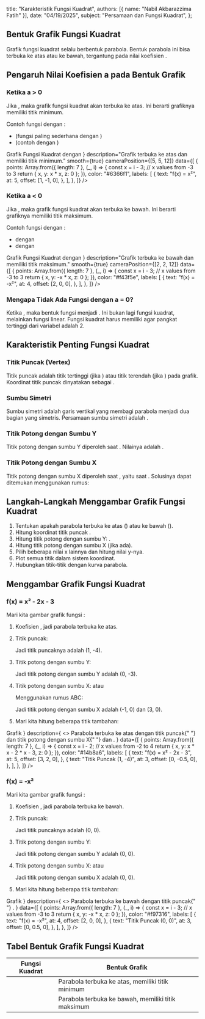 
  title: "Karakteristik Fungsi Kuadrat",
  authors: [{ name: "Nabil Akbarazzima Fatih" }],
  date: "04/19/2025",
  subject: "Persamaan dan Fungsi Kuadrat",
};

## Bentuk Grafik Fungsi Kuadrat

Grafik fungsi kuadrat selalu berbentuk parabola. Bentuk parabola ini bisa terbuka ke atas atau ke bawah, tergantung pada nilai koefisien <InlineMath math="a" />.

## Pengaruh Nilai Koefisien a pada Bentuk Grafik

### Ketika a > 0

Jika <InlineMath math="a > 0" />, maka grafik fungsi kuadrat akan terbuka ke atas. Ini berarti grafiknya memiliki titik minimum.

Contoh fungsi dengan <InlineMath math="a > 0" />:

- <InlineMath math="f(x) = x^2" /> (fungsi paling sederhana dengan <InlineMath math="a = 1" />
  )
- <InlineMath math="f(x) = 2x^2 + 1" /> (contoh dengan <InlineMath math="a = 2" />
  )

<div className="mt-4">
  <LineEquation
    title={
      <>
        Grafik Fungsi Kuadrat dengan <InlineMath math="a > 0" />
      </>
    }
    description="Grafik terbuka ke atas dan memiliki titik minimum."
    smooth={true}
    cameraPosition={[5, 5, 12]}
    data={[
      {
        points: Array.from({ length: 7 }, (_, i) => {
          const x = i - 3; // x values from -3 to 3
          return { x, y: x * x, z: 0 };
        }),
        color: "#6366f1",
        labels: [
          {
            text: "f(x) = x²",
            at: 5,
            offset: [1, -1, 0],
          },
        ],
      },
    ]}
  />
</div>

### Ketika a < 0

Jika <InlineMath math="a < 0" />, maka grafik fungsi kuadrat akan terbuka ke bawah. Ini berarti grafiknya memiliki titik maksimum.

Contoh fungsi dengan <InlineMath math="a < 0" />:

- <InlineMath math="f(x) = -x^2" /> dengan <InlineMath math="a = -1" />
- <InlineMath math="f(x) = -3x^2 - 12x - 15" /> dengan <InlineMath math="a = -3" />

<div className="mt-4">
  <LineEquation
    title={
      <>
        Grafik Fungsi Kuadrat dengan <InlineMath math="a < 0" />
      </>
    }
    description="Grafik terbuka ke bawah dan memiliki titik maksimum."
    smooth={true}
    cameraPosition={[2, 2, 12]}
    data={[
      {
        points: Array.from({ length: 7 }, (_, i) => {
          const x = i - 3; // x values from -3 to 3
          return { x, y: -x * x, z: 0 };
        }),
        color: "#f43f5e",
        labels: [
          {
            text: "f(x) = -x²",
            at: 4,
            offset: [2, 0, 0],
          },
        ],
      },
    ]}
  />
</div>

### Mengapa Tidak Ada Fungsi dengan a = 0?

Ketika <InlineMath math="a = 0" />, maka bentuk fungsi menjadi <InlineMath math="f(x) = bx + c" />. Ini bukan lagi fungsi kuadrat, melainkan fungsi linear. Fungsi kuadrat harus memiliki <InlineMath math="a \neq 0" /> agar pangkat tertinggi dari variabel <InlineMath math="x" /> adalah 2.

## Karakteristik Penting Fungsi Kuadrat

### Titik Puncak (Vertex)

Titik puncak adalah titik tertinggi (jika <InlineMath math="a < 0" />) atau titik terendah (jika <InlineMath math="a > 0" />) pada grafik. Koordinat titik puncak dinyatakan sebagai <InlineMath math="(-\frac{b}{2a}, f(-\frac{b}{2a}))" />.

### Sumbu Simetri

Sumbu simetri adalah garis vertikal yang membagi parabola menjadi dua bagian yang simetris. Persamaan sumbu simetri adalah <InlineMath math="x = -\frac{b}{2a}" />.

### Titik Potong dengan Sumbu Y

Titik potong dengan sumbu Y diperoleh saat <InlineMath math="x = 0" />. Nilainya adalah <InlineMath math="f(0) = c" />.

### Titik Potong dengan Sumbu X

Titik potong dengan sumbu X diperoleh saat <InlineMath math="f(x) = 0" />, yaitu saat <InlineMath math="ax^2 + bx + c = 0" />. Solusinya dapat ditemukan menggunakan rumus:

<BlockMath math="x = \frac{-b \pm \sqrt{b^2 - 4ac}}{2a}" />

## Langkah-Langkah Menggambar Grafik Fungsi Kuadrat

1. Tentukan apakah parabola terbuka ke atas (<InlineMath math="a > 0" />) atau ke bawah (<InlineMath math="a < 0" />).
2. Hitung koordinat titik puncak <InlineMath math="(-\frac{b}{2a}, f(-\frac{b}{2a}))" />.
3. Hitung titik potong dengan sumbu Y: <InlineMath math="(0, c)" />.
4. Hitung titik potong dengan sumbu X (jika ada).
5. Pilih beberapa nilai x lainnya dan hitung nilai y-nya.
6. Plot semua titik dalam sistem koordinat.
7. Hubungkan titik-titik dengan kurva parabola.

## Menggambar Grafik Fungsi Kuadrat

### f(x) = x² - 2x - 3

Mari kita gambar grafik fungsi <InlineMath math="f(x) = x^2 - 2x - 3" />:

1. Koefisien <InlineMath math="a = 1 > 0" />, jadi parabola terbuka ke atas.
2. Titik puncak:

   <div className="flex flex-col gap-4">
     <BlockMath math="x = -\frac{b}{2a} = -\frac{-2}{2 \cdot 1} = 1" />
     <BlockMath math="f(1) = 1^2 - 2 \cdot 1 - 3 = 1 - 2 - 3 = -4" />
   </div>

   Jadi titik puncaknya adalah (1, -4).

3. Titik potong dengan sumbu Y:

   <BlockMath math="f(0) = 0^2 - 2 \cdot 0 - 3 = -3" />

   Jadi titik potong dengan sumbu Y adalah (0, -3).

4. Titik potong dengan sumbu X: <InlineMath math="f(x) = 0" /> atau <InlineMath math="x^2 - 2x - 3 = 0" />

   Menggunakan rumus ABC:

   <div className="flex flex-col gap-4">
     <BlockMath math="x = \frac{-b \pm \sqrt{b^2 - 4ac}}{2a} = \frac{2 \pm \sqrt{4 + 12}}{2} = \frac{2 \pm \sqrt{16}}{2} = \frac{2 \pm 4}{2}" />
     <BlockMath math="x = \frac{2 + 4}{2} = 3 \text{ atau } x = \frac{2 - 4}{2} = -1" />
   </div>

   Jadi titik potong dengan sumbu X adalah (-1, 0) dan (3, 0).

5. Mari kita hitung beberapa titik tambahan:

   <div className="flex flex-col gap-4">
     <BlockMath math="f(-2) = (-2)^2 - 2 \cdot (-2) - 3 = 4 + 4 - 3 = 5" />
     <BlockMath math="f(2) = 2^2 - 2 \cdot 2 - 3 = 4 - 4 - 3 = -3" />
   </div>

<div className="mt-4">
  <LineEquation
    title={
      <>
        Grafik <InlineMath math="f(x) = x^2 - 2x - 3" />
      </>
    }
    description={
      <>
        Parabola terbuka ke atas dengan titik puncak{" "}
        <InlineMath math="(1, -4)" /> dan titik potong dengan sumbu X{" "}
        <InlineMath math="(-1, 0)" /> dan <InlineMath math="(3, 0)" />.
      </>
    }
    data={[
      {
        points: Array.from({ length: 7 }, (_, i) => {
          const x = i - 2; // x values from -2 to 4
          return { x, y: x * x - 2 * x - 3, z: 0 };
        }),
        color: "#14b8a6",
        labels: [
          {
            text: "f(x) = x² - 2x - 3",
            at: 5,
            offset: [3, 2, 0],
          },
          {
            text: "Titik Puncak (1, -4)",
            at: 3,
            offset: [0, -0.5, 0],
          },
        ],
      },
    ]}
  />
</div>

### f(x) = -x²

Mari kita gambar grafik fungsi <InlineMath math="f(x) = -x^2" />:

1. Koefisien <InlineMath math="a = -1 < 0" />, jadi parabola terbuka ke bawah.
2. Titik puncak:

   <div className="flex flex-col gap-4">
     <BlockMath math="x = -\frac{b}{2a} = -\frac{0}{2 \cdot (-1)} = 0" />
     <BlockMath math="f(0) = -(0)^2 = 0" />
   </div>

   Jadi titik puncaknya adalah (0, 0).

3. Titik potong dengan sumbu Y:

   <BlockMath math="f(0) = 0" />

   Jadi titik potong dengan sumbu Y adalah (0, 0).

4. Titik potong dengan sumbu X: <InlineMath math="f(x) = 0" /> atau <InlineMath math="-x^2 = 0" />

   <div className="flex flex-col gap-4">
     <BlockMath math="x^2 = 0" />
     <BlockMath math="x = 0" />
   </div>

   Jadi titik potong dengan sumbu X adalah (0, 0).

5. Mari kita hitung beberapa titik tambahan:

   <div className="flex flex-col gap-4">
     <BlockMath math="f(-2) = -((-2)^2) = -4" />
     <BlockMath math="f(-1) = -((-1)^2) = -1" />
     <BlockMath math="f(1) = -(1^2) = -1" />
     <BlockMath math="f(2) = -(2^2) = -4" />
   </div>

<div className="mt-4">
  <LineEquation
    title={
      <>
        Grafik <InlineMath math="f(x) = -x^2" />
      </>
    }
    description={
      <>
        Parabola terbuka ke bawah dengan titik puncak{" "}
        <InlineMath math="(0, 0)" />.
      </>
    }
    data={[
      {
        points: Array.from({ length: 7 }, (_, i) => {
          const x = i - 3; // x values from -3 to 3
          return { x, y: -x * x, z: 0 };
        }),
        color: "#f97316",
        labels: [
          {
            text: "f(x) = -x²",
            at: 4,
            offset: [2, 0, 0],
          },
          {
            text: "Titik Puncak (0, 0)",
            at: 3,
            offset: [0, 0.5, 0],
          },
        ],
      },
    ]}
  />
</div>

## Tabel Bentuk Grafik Fungsi Kuadrat

| Fungsi Kuadrat              | Bentuk Grafik                                      |
| --------------------------- | -------------------------------------------------- |
| <InlineMath math="a > 0" /> | Parabola terbuka ke atas, memiliki titik minimum   |
| <InlineMath math="a < 0" /> | Parabola terbuka ke bawah, memiliki titik maksimum |
